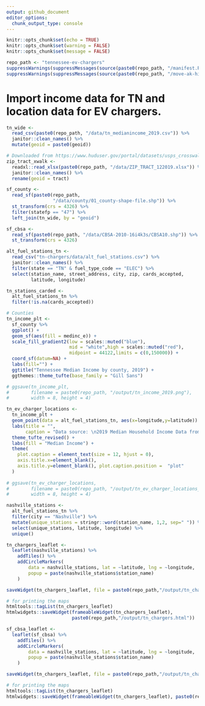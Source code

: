 ```yaml
---
output: github_document
editor_options: 
  chunk_output_type: console
---
```


```r
knitr::opts_chunk$set(echo = TRUE)
knitr::opts_chunk$set(warning = FALSE)
knitr::opts_chunk$set(message = FALSE)

repo_path <- "tennessee-ev-chargers"
suppressWarnings(suppressMessages(source(paste0(repo_path, "/manifest.R"))))
suppressWarnings(suppressMessages(source(paste0(repo_path, "/move-ak-hi.R"))))
```

# Import income data for TN and location data for EV chargers.
```r
tn_wide <- 
  read_csv(paste0(repo_path, "/data/tn_medianincome_2019.csv")) %>% 
  janitor::clean_names() %>% 
  mutate(geoid = paste0(geoid))

# Downloaded from https://www.huduser.gov/portal/datasets/usps_crosswalk.html
zip_tract_xwalk <- 
  readxl::read_xlsx(paste0(repo_path, "/data/ZIP_TRACT_122019.xlsx")) %>%
  janitor::clean_names() %>% 
  rename(geoid = tract)

sf_county <-
  read_sf(paste0(repo_path,
                 "/data/county/01_county-shape-file.shp")) %>% 
  st_transform(crs = 4326) %>% 
  filter(statefp == "47") %>% 
  left_join(tn_wide, by = "geoid")

sf_cbsa <- 
  read_sf(paste0(repo_path, "/data/CBSA-2010-16i4k3s/CBSA10.shp")) %>% 
  st_transform(crs = 4326) 

alt_fuel_stations_tn <- 
  read_csv("tn-chargers/data/alt_fuel_stations.csv") %>%
  janitor::clean_names() %>%
  filter(state == "TN" & fuel_type_code == "ELEC") %>%
  select(station_name, street_address, city, zip, cards_accepted, 
         latitude, longitude)

tn_stations_carded <- 
  alt_fuel_stations_tn %>%
  filter(!is.na(cards_accepted))
```


```r
# Counties
tn_income_plt <-
  sf_county %>%
  ggplot() + 
  geom_sf(aes(fill = medinc_e)) +
  scale_fill_gradient2(low = scales::muted("blue"),
                       mid = "white",high = scales::muted("red"),
                       midpoint = 44122,limits = c(0,150000)) + 
  coord_sf(datum=NA) + 
  labs(fill="") + 
  ggtitle("Tennessee Median Income by county, 2019") + 
  ggthemes::theme_tufte(base_family = "Gill Sans")

# ggsave(tn_income_plt,
#        filename = paste0(repo_path, "/output/tn_income_2019.png"), 
#        width = 8, height = 4)

tn_ev_charger_locations <-
  tn_income_plt + 
  geom_point(data = alt_fuel_stations_tn, aes(x=longitude,y=latitude)) + 
  labs(title = "",
       caption = "Data source: \n2019 Median Household Income Data from the American Community Survey. census.gov/programs-surveys/acs/. \nEV coordinates obtained using the National Renewable Energy Lab API. developer.nrel.gov. \nEach dot represents a terminal of one or more EV chargers") +
  theme_tufte_revised() +
  labs(fill = "Median Income") +
  theme(
    plot.caption = element_text(size = 12, hjust = 0),
    axis.title.x=element_blank(),
    axis.title.y=element_blank(), plot.caption.position =  "plot"
  ) 
  
# ggsave(tn_ev_charger_locations,
#        filename = paste0(repo_path, "/output/tn_ev_charger_locations_income_2019.png"),
#        width = 8, height = 4)
```



```r
nashville_stations <- 
  alt_fuel_stations_tn %>% 
  filter(city == "Nashville") %>% 
  mutate(unique_stations = stringr::word(station_name, 1,2, sep=" ")) %>% 
  select(unique_stations, latitude, longitude) %>%
  unique()

tn_chargers_leaflet <- 
  leaflet(nashville_stations) %>% 
    addTiles() %>% 
    addCircleMarkers(
        data = nashville_stations, lat = ~latitude, lng = ~longitude, 
        popup = paste(nashville_stations$station_name)
    )

saveWidget(tn_chargers_leaflet, file = paste0(repo_path,"/output/tn_chargers.html"))

# for printing the maps
htmltools::tagList(tn_chargers_leaflet)
htmlwidgets::saveWidget(frameableWidget(tn_chargers_leaflet),
                        paste0(repo_path,"/output/tn_chargers.html"))

```


```r
sf_cbsa_leaflet <- 
  leaflet(sf_cbsa) %>% 
    addTiles() %>% 
    addCircleMarkers(
        data = nashville_stations, lat = ~latitude, lng = ~longitude, 
        popup = paste(nashville_stations$station_name)
    )

saveWidget(tn_chargers_leaflet, file = paste0(repo_path,"/output/tn_chargers.html"))

# for printing the maps
htmltools::tagList(tn_chargers_leaflet)
htmlwidgets::saveWidget(frameableWidget(tn_chargers_leaflet), paste0(repo_path,"/output/tn_chargers.html"))
```
